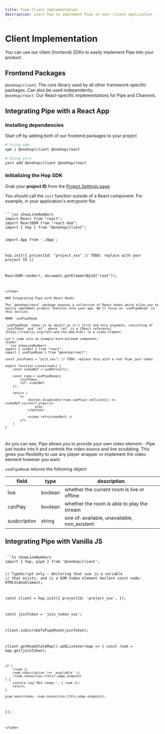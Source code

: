 ```yaml
---
title: Pipe Client Implementation
description: Learn how to implement Pipe on your client application
---
```



# Client Implementation

You can use our client (frontend) SDKs to easily implement Pipe into your product.

## Frontend Packages

`@onehop/client`: The core library used by all other framework-specific packages. Can also be used independently.  
`@onehop/react`: Our React-specific implementations for Pipe and Channels.

## Integrating Pipe with a React App

### Installing dependencies

Start off by adding both of our frontend packages to your project

```sh
# Using npm
npm i @onehop/client @onehop/react

# Using yarn
yarn add @onehop/client @onehop/react
```

### Initializing the Hop SDK

Grab your **project ID** from the [Project Settings page](https://console.hop.io/project/settings).

You should call the `init` function outside of a React component. For example, in your application's entrypoint file:

<Code>
```jsx showLineNumbers
import React from "react";
import ReactDOM from "react-dom";
import { hop } from "@onehop/client";

import App from './App';

hop.init({
projectId: "project_xxx" // TODO: replace with your project ID
})

ReactDOM.render(<App />, document.getElementById("root"));

````
</Code>

### Integrating Pipe with React Hooks

The `@onehop/react` package exposes a collection of React hooks which allow you to easily implement product features into your app. We'll focus on `usePipeRoom` in this section.

#### `usePipeRoom`

`usePipeRoom` takes in an object as it's first and only argument, consisting of `joinToken` and `ref`, where `ref` is a [React reference](https://reactjs.org/refs-and-the-dom.html) to a video element.

Let's jump into an example bare-minimum component:
<Code>
```jsx showLineNumbers
import { useRef } from "react";
import { usePipeRoom } from "@onehop/react";

const joinToken = "prjt_xxx"; // TODO: replace this with a real Pipe join token

export function Livestream() {
	const videoRef = useRef(null);

	const room = usePipeRoom({
		joinToken,
		ref: videoRef
	});

	return (
		<>
			<button disabled={!room.canPlay} onClick={() => videoRef.current?.play()}>
				play
			</button>

			<video ref={videoRef} />
		</>
	)
}
````

</Code>

As you can see, Pipe allows you to provide your own video element - Pipe just hooks into it and controls the video source and live scrubbing. This gives you flexibility to use any player wrapper or implement the video element however you want.

`usePipeRoom` returns the following object:

| field        | type    | description                                  |
| ------------ | ------- | -------------------------------------------- |
| live         | boolean | whether the current room is live or offline  |
| canPlay      | boolean | whether the room is able to play the stream  |
| susbcription | string  | one of: available, unavailable, non_existent |

## Integrating Pipe with Vanilla JS

<Code>
```ts showLineNumbers
import { hop, pipe } from '@onehop/client';

// TypeScript only — declaring that `node` is a variable
// that exists, and is a DOM Video element
declare const node: HTMLVideoElement;

const client = hop.init({
projectId: 'project_xxx',
});

const joinToken = 'join_token_xxx';

client.subscribeToPipeRoom(joinToken);

client.getRoomStateMap().addListener(map => {
const room = map.get(joinToken);

    if (
        !room ||
        room.subscription !== 'available' ||
        !room.connection.llhls?.edge_endpoint
    ) {
        console.log('Not ready:', { room });
        return;
    }

    pipe.mount(node, room.connection.llhls.edge_endpoint);

});

```
</Code>
```
